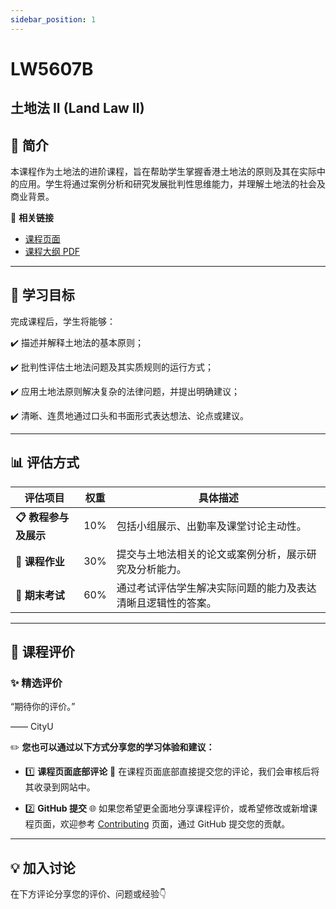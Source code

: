 ```yaml
---
sidebar_position: 1
---
```


# LW5607B
## 土地法 II (Land Law II)

## **📘 简介**
本课程作为土地法的进阶课程，旨在帮助学生掌握香港土地法的原则及其在实际中的应用。学生将通过案例分析和研究发展批判性思维能力，并理解土地法的社会及商业背景。

🔗 **相关链接**
- [课程页面](https://www.cityu.edu.hk/catalogue/pg/202425/course/LW5607B.htm)
- [课程大纲 PDF](https://www.cityu.edu.hk/catalogue/pg/202425/course/LW5607B.pdf)

---

## **🎯 学习目标**

完成课程后，学生将能够：

✔️ 描述并解释土地法的基本原则；

✔️ 批判性评估土地法问题及其实质规则的运行方式；

✔️ 应用土地法原则解决复杂的法律问题，并提出明确建议；

✔️ 清晰、连贯地通过口头和书面形式表达想法、论点或建议。

---

## **📊 评估方式**

| **评估项目**         | **权重** | **具体描述**                                                                                       |
|---------------------|---------|---------------------------------------------------------------------------------------------------|
| **📋 教程参与及展示**  | 10%     | 包括小组展示、出勤率及课堂讨论主动性。                                                               |
| **📂 课程作业**       | 30%     | 提交与土地法相关的论文或案例分析，展示研究及分析能力。                                                  |
| **📂 期末考试**       | 60%     | 通过考试评估学生解决实际问题的能力及表达清晰且逻辑性的答案。                                               |

---

## **💬 课程评价**

### ✨ **精选评价**
<div className={commentStyles.commentBox}>
    <p className={commentStyles.commentText}>
        “期待你的评价。”
    </p>
    <p className={commentStyles.commentAuthor}>—— CityU</p>
</div>

✏️ **您也可以通过以下方式分享您的学习体验和建议：**

- 1️⃣ **课程页面底部评论**
💬 在课程页面底部直接提交您的评论，我们会审核后将其收录到网站中。

- 2️⃣ **GitHub 提交**
🌐 如果您希望更全面地分享课程评价，或希望修改或新增课程页面，欢迎参考 [Contributing](https://penjc.github.io/CityU/contributing) 页面，通过 GitHub 提交您的贡献。

---

## **💡 加入讨论**

在下方评论分享您的评价、问题或经验👇
<Utterances />
